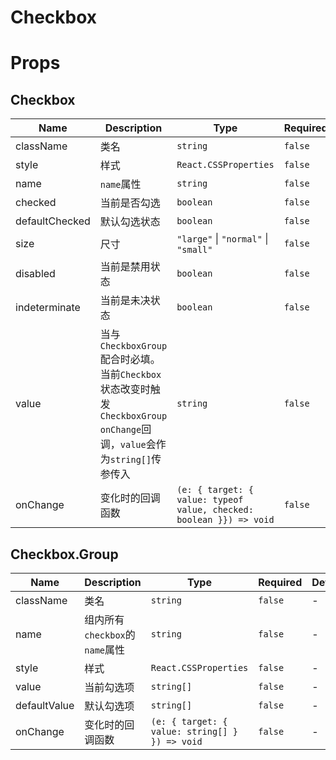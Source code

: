 
# Checkbox

<Basic />
<Size />
<Disabled />
<Controlled />
<Group />
<Indeterminate />

# Props

## Checkbox

| Name           | Description                                                                                                              | Type                                                                | Required | Default    |
| -------------- | ------------------------------------------------------------------------------------------------------------------------ | ------------------------------------------------------------------- | -------- | ---------- |
| className      | 类名                                                                                                                     | `string`                                                            | `false`  | -          |
| style          | 样式                                                                                                                     | `React.CSSProperties`                                               | `false`  | -          |
| name           | `name`属性                                                                                                               | `string`                                                            | `false`  | -          |
| checked        | 当前是否勾选                                                                                                             | `boolean`                                                           | `false`  | `false`    |
| defaultChecked | 默认勾选状态                                                                                                             | `boolean`                                                           | `false`  | `false`    |
| size           | 尺寸                                                                                                                     | `"large"` \| `"normal"` \| `"small"`                                | `false`  | `"normal"` |
| disabled       | 当前是禁用状态                                                                                                           | `boolean`                                                           | `false`  | `false`    |
| indeterminate  | 当前是未决状态                                                                                                           | `boolean`                                                           | `false`  | `false`    |
| value          | 当与`CheckboxGroup`配合时必填。当前`Checkbox`状态改变时触发`CheckboxGroup onChange`回调，`value`会作为`string[]`传参传入 | `string`                                                            | `false`  | -          |
| onChange       | 变化时的回调函数                                                                                                         | `(e: { target: { value: typeof value, checked: boolean }}) => void` | `false`  | -          |

## Checkbox.Group

| Name         | Description                    | Type                                           | Required | Default |
| ------------ | ------------------------------ | ---------------------------------------------- | -------- | ------- |
| className    | 类名                           | `string`                                       | `false`  | -       |
| name         | 组内所有`checkbox`的`name`属性 | `string`                                       | `false`  | -       |
| style        | 样式                           | `React.CSSProperties`                          | `false`  | -       |
| value        | 当前勾选项                     | `string[]`                                     | `false`  | -       |
| defaultValue | 默认勾选项                     | `string[]`                                     | `false`  | -       |
| onChange     | 变化时的回调函数               | `(e: { target: { value: string[] } }) => void` | `false`  | -       |
